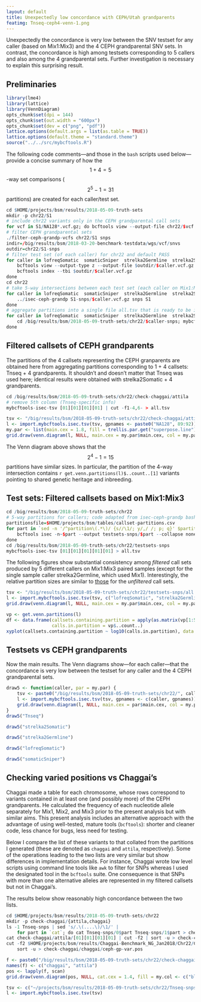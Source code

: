 ```yaml
---
layout: default
title: Unexpectedly low concordance with CEPH/Utah grandparents
featimg: Tnseq-ceph4-venn-1.png
---
```


Unexpectedly the concordance is very low between the SNV testset for any caller (based on Mix1:Mix3) and the 4 CEPH grandparental SNV sets.  In contrast, the concordance is high among testsets corresponding to 5 callers and also among the 4 grandparental sets.  Further investigation is necessary to explain this surprising result.

## Preliminaries

```r
library(lme4)
library(lattice)
library(VennDiagram)
opts_chunk$set(dpi = 144)
opts_chunk$set(out.width = "600px")
opts_chunk$set(dev = c("png", "pdf"))
lattice.options(default.args = list(as.table = TRUE))
lattice.options(default.theme = "standard.theme")
source("../../src/mybcftools.R")
```

The following code comments---and those in the `bash` scripts used below---provide a concise summary of how the $$1 + 4 = 5$$-way set comparisons ($$2^5 - 1 = 31$$ partitions) are created for each caller/test set.

```r
cd $HOME/projects/bsm/results/2018-05-09-truth-sets
mkdir -p chr22/S1
# include chr22 variants only in the CEPH grandparental call sets
for vcf in S1/NA128*.vcf.gz; do bcftools view --output-file chr22/$vcf --output-type z --targets chr22 --apply-filters .,PASS $vcf; done
# filter CEPH grandparental sets
./filter-ceph-grandp-vcfs chr22/S1 snps
indir=/big/results/bsm/2018-03-20-benchmark-testdata/wgs/vcf/snvs
outdir=chr22/S1-snps
# filter test set (of each caller) for chr22 and default PASS
for caller in lofreqSomatic  somaticSniper  strelka2Germline  strelka2Somatic  Tnseq; do
    bcftools view --output-type z --output-file $outdir/$caller.vcf.gz --targets 22 --apply-filters .,PASS $indir/$caller.vcf.gz
    bcftools index --tbi $outdir/$caller.vcf.gz
done
cd chr22
# take 5-way intersections between each test set (each caller on Mix1:Mix3) and the 4 grandparental sets
for caller in lofreqSomatic  somaticSniper  strelka2Germline  strelka2Somatic  Tnseq; do
    ../isec-ceph-grandp S1-snps/$caller.vcf.gz snps S1
done
# aggregate partitions into a single file all.tsv that is ready to be imported to R
for caller in lofreqSomatic  somaticSniper  strelka2Germline  strelka2Somatic  Tnseq; do
    cd /big/results/bsm/2018-05-09-truth-sets/chr22/$caller-snps; mybcftools-isec-tsv [01][01][01][01][01] > all.tsv
done
```

## Filtered callsets of CEPH grandparents

The partitions of the 4 callsets representing the CEPH granparents are obtained here from aggregating partitions corresponding to 1 + 4 callsets: Tnseq + 4 grandparents.  It shouldn't and doesn't matter that Tnseq was used here; identical results were obtained with strelka2Somatic + 4 grandparents.

```r
cd /big/results/bsm/2018-05-09-truth-sets/chr22/check-chaggai/attila
# remove 5th column (Tnseq-specific info)
mybcftools-isec-tsv [01][01][01][01] | cut -f1-4,6- > all.tsv
```

```r
tsv <- "/big/results/bsm/2018-05-09-truth-sets/chr22/check-chaggai/attila/all.tsv"
l <- import.mybcftools.isec.tsv(tsv, gpnames <- paste0("NA128", 89:92))
my.par <- list(main.cex = 1.8, fill = trellis.par.get("superpose.line")$col[1:5], col = "gray", cat.cex = 1.4)
grid.draw(venn.diagram(l, NULL, main.cex = my.par$main.cex, col = my.par$col, fill = my.par$fill[2:5], cat.cex = my.par$cat.cex))
```

The Venn diagram above shows that the $$2^4 - 1 = 15$$ partitions have similar sizes.  In particular, the partition of the 4-way intersection contains `r get.venn.partitions(l)$..count..[1]` variants pointing to shared genetic heritage and inbreeding.

## Test sets: Filtered callsets based on Mix1:Mix3

```r
cd /big/results/bsm/2018-05-09-truth-sets/chr22
# 5-way partitions for callers; code adapted from isec-ceph-grandp bash script
partitionsfile=$HOME/projects/bsm/tables/callset-partitions.csv
for part in `sed -n '/^partition\(.*\)/ {s//\1/; y/,/ /; p; q}' $partitionsfile`; do
    bcftools isec -n~$part --output testsets-snps/$part --collapse none S1-snps/{lofreqSomatic,strelka2Germline,Tnseq,somaticSniper,strelka2Somatic}.vcf.gz
done
cd /big/results/bsm/2018-05-09-truth-sets/chr22/testsets-snps
mybcftools-isec-tsv [01][01][01][01][01] > all.tsv
```

The following figures show substantial consistency among *filtered* call sets produced by 5 different callers on Mix1:Mix3 paired samples (except for the single sample caller strelka2Germline, which used Mix1).  Interestingly, the relative partition sizes are similar to [those]({{ site.baseurl }}{% post_url /projects/bsm/2018-04-08-call-set-concordance %}) for the *unfiltered* call sets.

```r
tsv <- "/big/results/bsm/2018-05-09-truth-sets/chr22/testsets-snps/all.tsv"
l <- import.mybcftools.isec.tsv(tsv, c("lofreqSomatic", "strelka2Germline", "Tnseq", "somaticSniper", "strelka2Somatic"))
grid.draw(venn.diagram(l, NULL, main.cex = my.par$main.cex, col = my.par$col, fill = my.par$fill, cat.cex = my.par$cat.cex))
```

```r
vp <- get.venn.partitions(l)
df <- data.frame(callsets.containing.partition = apply(as.matrix(vp[1:5]), 1, sum),
                 calls.in.partition = vp$..count..)
xyplot(callsets.containing.partition ~ log10(calls.in.partition), data = df, pch = "|", col = "red", grid = TRUE, cex = 2)
```


## Testsets vs CEPH grandparents

Now the main results.  The Venn diagrams show---for each caller---that the concordance is very low between the testset for any caller and the 4 CEPH grandparental sets.

```r
draw5 <- function(caller, par = my.par) {
    tsv <- paste0("/big/results/bsm/2018-05-09-truth-sets/chr22/", caller, "-snps/all.tsv")
    l <- import.mybcftools.isec.tsv(tsv, gpnames <- c(caller, gpnames))
    grid.draw(venn.diagram(l, NULL, main.cex = par$main.cex, col = my.par$col, fill = par$fill, cat.cex = par$cat.cex))
}
draw5("Tnseq")
```

```r
draw5("strelka2Somatic")
```

```r
draw5("strelka2Germline")
```

```r
draw5("lofreqSomatic")
```

```r
draw5("somaticSniper")
```

## Checking varied positions vs Chaggai's

Chaggai made a table for each chromosome, whose rows correspond to variants contained in at least one (and possibly more) of the CEPH grandparents.  He calculated the frequency of each nucleotide allele separately for Mix1, Mix2, and Mix3 prior to the present analysis but with similar aims.  This present analysis includes an alternative approach with the advantage of using well-tested, mature tools (`bcftools`): shorter and cleaner code, less chance for bugs, less need for testing.

Below I compare the list of these variants to that collated from the partitions I generated (these are denoted as `chaggai` and `attila`, respectively).  Some of the operations leading to the two lists are very similar but show differences in implementation details.  For instance, Chaggai wrote low level scripts using command line tools like `awk` to filter for SNPs whereas I used the designated tool in the `bcftools` suite.  One consequence is that SNPs with more than one alternative alleles are represented in my filtered callsets but not in Chaggai's.

The results below show reasonably high concordance between the two lists.

```r
cd $HOME/projects/bsm/results/2018-05-09-truth-sets/chr22
mkdir -p check-chaggai/{attila,chaggai}
ls -1 Tnseq-snps | sed 's/.\(....\)/\1/' |
    for part in `cat`; do cat Tnseq-snps/0$part Tnseq-snps/1$part > check-chaggai/attila/$part; done
cat check-chaggai/attila/[01][01][01][01] | cut -f2 | sort -u > check-chaggai/attila/ceph-gp-var.pos
cut -f2 $HOME/projects/bsm/results/Chaggai-Benchmark_NG_Jan2018/Chr22/Chr22.Final.output.txt |
    sort -u > check-chaggai/chaggai/ceph-gp-var.pos
```

```r
f <- paste0("/big/results/bsm/2018-05-09-truth-sets/chr22/check-chaggai/", c("chaggai", "attila"), "/ceph-gp-var.pos")
names(f) <- c("chaggai", "attila")
pos <- lapply(f, scan)
grid.draw(venn.diagram(pos, NULL, cat.cex = 1.4, fill = my.col <- c("blue", "red"), cat.col = my.col))
```

```r
tsv <- c("~/projects/bsm/results/2018-05-09-truth-sets/chr22/Tnseq-snps/all.tsv")
l <- import.mybcftools.isec.tsv(tsv)
```
